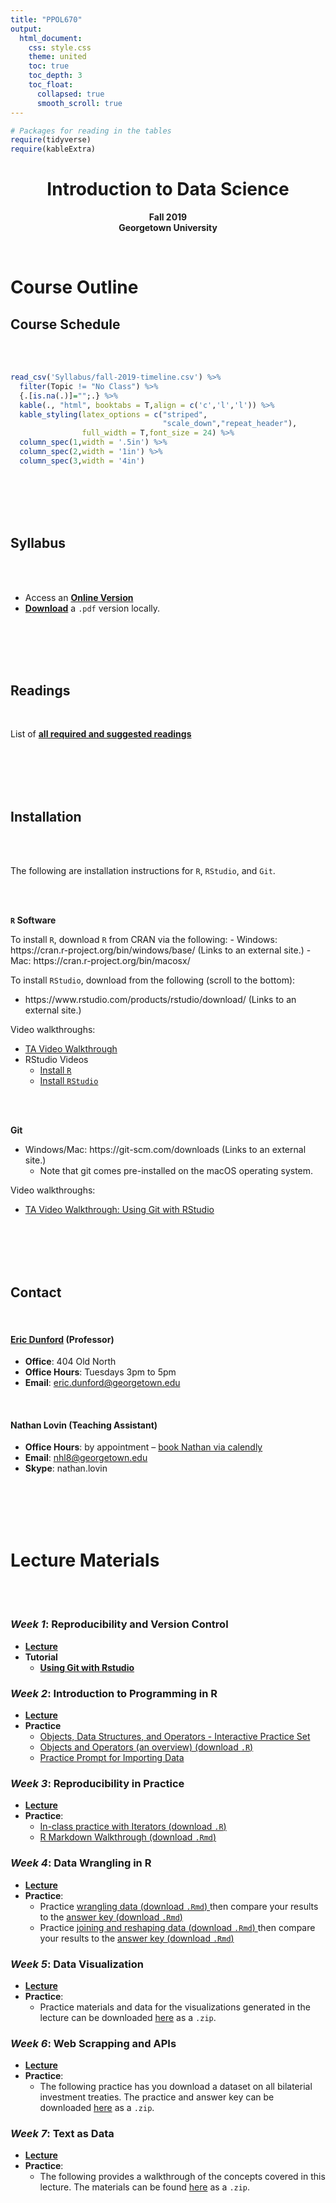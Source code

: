 ```yaml
---
title: "PPOL670"
output: 
  html_document:
    css: style.css
    theme: united
    toc: true
    toc_depth: 3
    toc_float:
      collapsed: true
      smooth_scroll: true
---
```


```r
# Packages for reading in the tables
require(tidyverse)
require(kableExtra)
```



<center><h1>Introduction to Data Science</h1></center>
<center>**Fall 2019**</center>
<center>**Georgetown University**</center>

<br>



# Course Outline {.tabset .tabset-fade .tabset-pills}

## Course Schedule

<br>
<br>


```r
read_csv('Syllabus/fall-2019-timeline.csv') %>%
  filter(Topic != "No Class") %>% 
  {.[is.na(.)]="";.} %>% 
  kable(., "html", booktabs = T,align = c('c','l','l')) %>%
  kable_styling(latex_options = c("striped", 
                                  "scale_down","repeat_header"),
                full_width = T,font_size = 24) %>% 
  column_spec(1,width = '.5in') %>% 
  column_spec(2,width = '1in') %>% 
  column_spec(3,width = '4in') 
```

<br>
<br>
<br>
<br>


## Syllabus

<br>
<br>

- Access an [**Online Version**](Syllabus/PPOL670-Introduction-to-DS_Syllabus.html)
- [**Download**](Syllabus/PPOL670-Introduction-to-DS_Syllabus.pdf) a `.pdf` version locally. 

<br>
<br>
<br>
<br>

## Readings

<br>

List of [**all required and suggested readings**](Readings/reading-list.html)

<br>
<br>
<br>
<br>

## Installation

<br>
<br>

The following are installation instructions for `R`, `RStudio`, and `Git`.

<br>
<br>

**`R` Software**

To install `R`, download `R` from CRAN via the following:
 - Windows: https://cran.r-project.org/bin/windows/base/ (Links to an external site.)
 - Mac: https://cran.r-project.org/bin/macosx/
 
To install `RStudio`, download from the following (scroll to the bottom):

- https://www.rstudio.com/products/rstudio/download/ (Links to an external site.)

Video walkthroughs:

- [TA Video Walkthrough](https://www.dropbox.com/s/7af77pyb1wh224w/R-startup.mp4?dl=0)
- RStudio Videos
  - [Install `R`](https://player.vimeo.com/video/203516510)
  - [Install `RStudio`](https://player.vimeo.com/video/203516968)

<br>
<br>

**Git** 

- Windows/Mac: https://git-scm.com/downloads (Links to an external site.)
    + Note that git comes pre-installed on the macOS operating system. 

Video walkthroughs:
 
 - [TA Video Walkthrough: Using Git with RStudio](https://www.dropbox.com/s/qdw38hbvy0kj630/git.mp4?dl=0)


<br>
<br>
<br>
<br>


## Contact

<br>

#### [Eric Dunford](www.ericdunford.com) (Professor)

- **Office**: 404 Old North
- **Office Hours**: Tuesdays 3pm to 5pm
- **Email**: [eric.dunford@georgetown.edu](mailto:eric.dunford@georgetown.edu)

<br>

#### Nathan Lovin (Teaching Assistant)

- **Office Hours**: by appointment -- [book Nathan via calendly](https://calendly.com/nhl8/one-on-one)
- **Email**: [nhl8@georgetown.edu](mailto:nhl8@georgetown.edu)
- **Skype**: nathan.lovin

<br>
<br>
<br>
<br>



# Lecture Materials

<br>
<br>

### _Week 1_: Reproducibility and Version Control

- [**Lecture**](Lectures/week_01/lecture-week-01.html)
- **Tutorial**
  + [**Using Git with Rstudio**](Lectures/week_01/tutorial-git-with-rstudio.html)

### _Week 2_: Introduction to Programming in R

- [**Lecture**](Lectures/week_02/lecture-week-02_intro-to-R.html)
- **Practice**
  + [Objects, Data Structures, and Operators - Interactive Practice Set](https://dunforde.shinyapps.io/week02-interactive-practice-01/)
  + <a href="Lectures/week_02/Practice/week02_practice_objects-and-operators.R" download> Objects and Operators (an overview) (download `.R`)</a>
  + <a href="Lectures/week_02/Practice/week-02_practice-importing-data.html" target="_blank">Practice Prompt for Importing Data</a>
  
### _Week 3_: Reproducibility in Practice

- [**Lecture**](Lectures/week_03/lecture-week03-reproducibility-in-practice.html)
- **Practice**:
  + <a href="Lectures/week_03/Practice/working_with_iterators_inclass_practice.R" download> In-class practice with Iterators (download `.R`) </a>
  + <a href="Lectures/week_03/Practice/rmarkdown_walkthrough.Rmd" download> R Markdown Walkthrough (download `.Rmd`) </a>

### _Week 4_: Data Wrangling in R

- [**Lecture**](Lectures/week_04/lecture-week-04_data-wrangling.html)
- **Practice**:
  + Practice  <a href="Lectures/week_04/practice/week04-practice-01_Data-Wrangling.Rmd" download> wrangling data (download `.Rmd`) </a> then compare your results to the <a href="Lectures/week_04/practice/week04-practice-01_Data-Wrangling_ANSWERS.Rmd" download> answer key (download `.Rmd`) </a>
  + Practice <a href="Lectures/week_04/practice/week04-practice-02_joining-reshaping.Rmd" download> joining and reshaping data (download `.Rmd`) </a> then compare your results to the <a href="Lectures/week_04/practice/week04-practice-02_joining-reshaping_ANSWERS.Rmd" download> answer key (download `.Rmd`) </a>



### _Week 5_: Data Visualization

- [**Lecture**](Lectures/week_05/lecture-week-05_data-visualization.html)
- **Practice**: 
  - Practice materials and data for the visualizations generated in the lecture can be downloaded [here](Lectures/week_05/Practice-Week-05-Visualization.zip) as a `.zip`.


### _Week 6_: Web Scrapping and APIs

- [**Lecture**](Lectures/week_06/lecture-week-06_webscraping-and-apis.html)
- **Practice**: 
  - The following practice has you download a dataset on all bilaterial investment treaties. The practice and answer key can be downloaded [here](Lectures/week_06/week_06_practice.zip) as a `.zip`.

### _Week 7_: Text as Data

- [**Lecture**](Lectures/week_07/lecture-week-07-text-as-data-ppol670.html)
- **Practice**: 
  - The following provides a walkthrough of the concepts covered in this lecture. The materials can be found  [here](Lectures/week_07/week_07_practice.zip) as a `.zip`.


<!-- ### _Week 8_: Introduction to Statistical Learning -->
<!-- ### _Week 9_: Applications in Supervised Learning (Regression) -->
<!-- ### _Week 10_: Applications in Supervised Learning (Classification) -->
<!-- ### _Week 11_: Applications in Unsupervised Learning -->
<!-- ### _Week 12_: Exploratory Data Analysis -->

<br>
---




